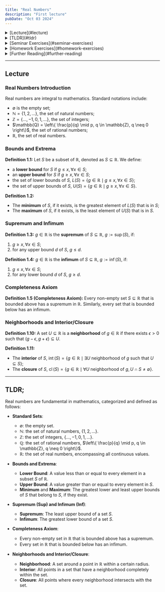```yaml
---
title: "Real Numbers"
description: "First lecture"
pubDate: "Oct 03 2024"
---
```


<details>
  <summary>[Lecture](#lecture)</summary>
  - [Real Numbers Introduction](#real-numbers-introduction)
  - [Bounds and Extrema](#bounds-and-extrema)
  - [Supremum and Infimum](#supremum-and-infimum)
  - [Completeness Axiom](#completeness-axiom)
  - [Neighborhoods and Interior/Closure](#neighborhoods-and-interior-closure)
</details>

<details>
  <summary>[TLDR](#tldr)</summary>
</details>

<details>
  <summary>[Seminar Exercises](#seminar-exercises)</summary>- [Exercise
  1](#exercise-1) - [Exercise 2](#exercise-2)
</details>

<details>
  <summary>[Homework Exercises](#homework-exercises)</summary>- [Problem
  1](#problem-1) - [Problem 2](#problem-2)
</details>

<details>
  <summary>[Further Reading](#further-reading)</summary>- [Book 1](#book-1) -
  [Book 2](#book-2) - [Book 3](#book-3)
</details>

<hr class="mt-12" />

## Lecture

### Real Numbers Introduction

Real numbers are integral to mathematics. Standard notations include:

- $\emptyset$ is the empty set;
- $\mathbb{N} = \{1, 2, \dots\}$, the set of natural numbers;
- $\mathbb{Z} = \{\dots, -1, 0, 1, \dots\}$, the set of integers;
- $\mathbb{Q} = \left\{ \frac{p}{q} \mid p, q \in \mathbb{Z}, q \neq 0 \right\}$, the set of rational numbers;
- $\mathbb{R}$, the set of real numbers.

### Bounds and Extrema

**Definition 1.1:** Let $S$ be a subset of $\mathbb{R}$, denoted as $S \subseteq \mathbb{R}$. We define:

- a **lower bound** for $S$ if $g \leq x, \forall x \in S$;
- an **upper bound** for $S$ if $g \geq x, \forall x \in S$;
- the set of lower bounds of $S$, $L(S) = \{g \in \mathbb{R} \mid g \leq x, \forall x \in S\}$;
- the set of upper bounds of $S$, $U(S) = \{g \in \mathbb{R} \mid g \geq x, \forall x \in S\}$.

**Definition 1.2:**

- The **minimum** of $S$, if it exists, is the greatest element of $L(S)$ that is in $S$;
- The **maximum** of $S$, if it exists, is the least element of $U(S)$ that is in $S$.

### Supremum and Infimum

**Definition 1.3:** $g \in \mathbb{R}$ is the **supremum** of $S \subseteq \mathbb{R}$, $g := \sup(S)$, if:

1. $g \geq x, \forall x \in S$;
2. for any upper bound $d$ of $S$, $g \leq d$.

**Definition 1.4:** $g \in \mathbb{R}$ is the **infimum** of $S \subseteq \mathbb{R}$, $g := \inf(S)$, if:

1. $g \leq x, \forall x \in S$;
2. for any lower bound $d$ of $S$, $g \geq d$.

### Completeness Axiom

**Definition 1.5 (Completeness Axiom):** Every non-empty set $S \subseteq \mathbb{R}$ that is bounded above has a supremum in $\mathbb{R}$. Similarly, every set that is bounded below has an infimum.

### Neighborhoods and Interior/Closure

**Definition 1.10:** A set $U \subseteq \mathbb{R}$ is a **neighborhood** of $g \in \mathbb{R}$ if there exists $\epsilon > 0$ such that $(g - \epsilon, g + \epsilon) \subseteq U$.

**Definition 1.11:**

- The **interior** of $S$, $\operatorname{int}(S) = \{g \in \mathbb{R} \mid \exists U \text{ neighborhood of } g \text{ such that } U \subseteq S\}$;
- The **closure** of $S$, $\operatorname{cl}(S) = \{g \in \mathbb{R} \mid \forall U \text{ neighborhood of } g, U \cap S \neq \emptyset\}$.

<hr class="mt-12" />

## TLDR;

Real numbers are fundamental in mathematics, categorized and defined as follows:

- **Standard Sets**:

  - $\emptyset$: the empty set.
  - $\mathbb{N}$: the set of natural numbers, $\{1, 2, \dots\}$.
  - $\mathbb{Z}$: the set of integers, $\{\dots, -1, 0, 1, \dots\}$.
  - $\mathbb{Q}$: the set of rational numbers, $\left\{ \frac{p}{q} \mid p, q \in \mathbb{Z}, q \neq 0 \right\}$.
  - $\mathbb{R}$: the set of real numbers, encompassing all continuous values.

- **Bounds and Extrema**:

  - **Lower Bound**: A value less than or equal to every element in a subset $S$ of $\mathbb{R}$.
  - **Upper Bound**: A value greater than or equal to every element in $S$.
  - **Minimum** and **Maximum**: The greatest lower and least upper bounds of $S$ that belong to $S$, if they exist.

- **Supremum (Sup) and Infimum (Inf)**:

  - **Supremum**: The least upper bound of a set $S$.
  - **Infimum**: The greatest lower bound of a set $S$.

- **Completeness Axiom**:

  - Every non-empty set in $\mathbb{R}$ that is bounded above has a supremum.
  - Every set in $\mathbb{R}$ that is bounded below has an infimum.

- **Neighborhoods and Interior/Closure**:
  - **Neighborhood**: A set around a point in $\mathbb{R}$ within a certain radius.
  - **Interior**: All points in a set that have a neighborhood completely within the set.
  - **Closure**: All points where every neighborhood intersects with the set.
